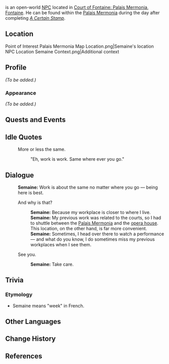 {{Meta
|missing_NPC_profile  = yes
}}
{{Character Infobox
|type             = Open-World NPC
|image            = NPC Semaine.png
|region           = Fontaine
|location         = Fontaine
|affiliation      = Maison Gestion
|title            = Gestionnaire

|ancestry         = 
|father           = 
|mother           = 
|spouse           = 
|sibling          = 
|child            = 
|relative         = 

|voiceEN          = [[imdb:nm7507557|Barrett Leddy]]<ref name="Barrett Leddy 3">Twitter: [https://twitter.com/barrettleddy/status/1696978205238768115 EN VA Self Announcement] ([https://web.archive.org/web/20230831113040/https://twitter.com/barrettleddy/status/1696978205238768115 Archived])</ref>
|voiceCN          = 
|voiceJP          = 
|voiceKR          = 
}}
{{Lang|'''Semaine'''}} is an open-world [[NPC]] located in [[Court of Fontaine: Palais Mermonia]], [[Fontaine]]. He can be found within the [[Palais Mermonia]] during the day after completing ''[[A Certain Stamp]]''.

==Location==
<gallery>
Point of Interest Palais Mermonia Map Location.png|Semaine's location
NPC Location Semaine Context.png|Additional context
</gallery>

==Profile==
''(To be added.)''

===Appearance===
''(To be added.)''

==Quests and Events==
{{Quests and Events}}

==Idle Quotes==
{{Dialogue Start}}
:{{DIcon|Idle}} More or less the same.
::{{A|VO Semaine 01.ogg}} "Eh, work is work. Same where ever you go."
{{Dialogue End}}

==Dialogue==
{{Dialogue Start}}
:'''Semaine:''' Work is about the same no matter where you go &mdash; being here is best.
:{{DIcon}} And why is that?
::'''Semaine:''' Because my workplace is closer to where I live.
::'''Semaine:''' My previous work was related to the courts, so I had to shuttle between the [[Palais Mermonia]] and the [[Opera Epiclese|opera house]]. This location, on the other hand, is far more convenient.
::'''Semaine:''' Sometimes, I head over there to watch a performance &mdash; and what do you know, I do sometimes miss my previous workplaces when I see them.
:{{DIcon}} See you.
::'''Semaine:''' Take care.
{{Dialogue End}}

==Trivia==
===Etymology===
*Semaine means "week" in French.
==Other Languages==
{{Other Languages|default_hidden=1
|en      = Semaine
|zhs     = 瑟米安
|zhs_rm  = Sèmǐ'ān
|zht     = 瑟米安
|zht_rm  = Sèmǐ'ān
|ja      = スメイヌ
|ja_rm   = Sumeinu
|ko      = 세멘
|es      = Semaine
|fr      = Semaine
|ru      = Семан
|th      = Semaine
|vi      = Semaine
|de      = Semaine
|id      = Semaine
|pt      = Semaine
|tr      = Semaine
|it      = Semaine
}}

==Change History==
{{Change History|4.0}}

==References==
{{Reflist}}